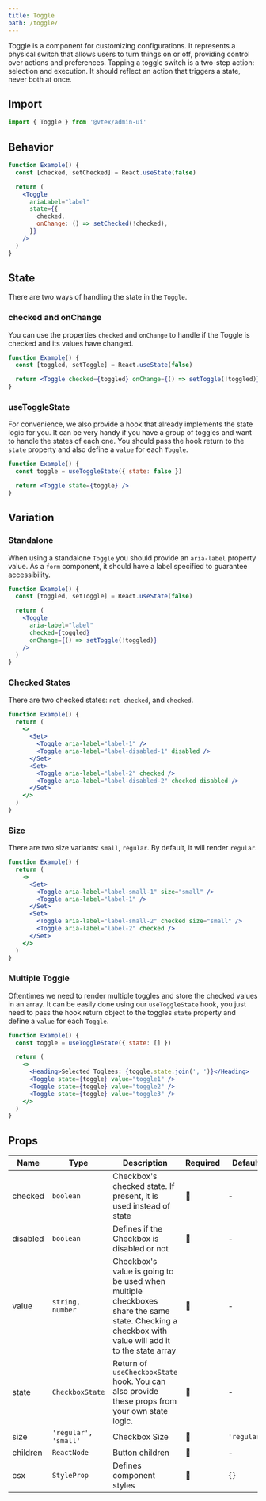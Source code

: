 ```yaml
---
title: Toggle
path: /toggle/
---
```


Toggle is a component for customizing configurations. It represents a physical switch that allows users to turn things on or off, providing control over actions and preferences. Tapping a toggle switch is a two-step action: selection and execution. It should reflect an action that triggers a state, never both at once.

## Import

```jsx isStatic
import { Toggle } from '@vtex/admin-ui'
```

## Behavior

```jsx live
function Example() {
  const [checked, setChecked] = React.useState(false)

  return (
    <Toggle
      ariaLabel="label"
      state={{
        checked,
        onChange: () => setChecked(!checked),
      }}
    />
  )
}
```

## State

There are two ways of handling the state in the `Toggle`.

### checked and onChange

You can use the properties `checked` and `onChange` to handle if the Toggle is checked and its values have changed.

```jsx live
function Example() {
  const [toggled, setToggle] = React.useState(false)

  return <Toggle checked={toggled} onChange={() => setToggle(!toggled)} />
}
```

### useToggleState

For convenience, we also provide a hook that already implements the state logic for you. It can be very handy if you have a group of toggles and want to handle the states of each one. You should pass the hook return to the `state` property and also define a `value` for each `Toggle`.

```jsx live
function Example() {
  const toggle = useToggleState({ state: false })

  return <Toggle state={toggle} />
}
```

## Variation

### Standalone

When using a standalone `Toggle` you should provide an `aria-label` property value. As a `form` component, it should have a label specified to guarantee accessibility.

```jsx live
function Example() {
  const [toggled, setToggle] = React.useState(false)

  return (
    <Toggle
      aria-label="label"
      checked={toggled}
      onChange={() => setToggle(!toggled)}
    />
  )
}
```

### Checked States

There are two checked states: `not checked`, and `checked`.

```jsx live
function Example() {
  return (
    <>
      <Set>
        <Toggle aria-label="label-1" />
        <Toggle aria-label="label-disabled-1" disabled />
      </Set>
      <Set>
        <Toggle aria-label="label-2" checked />
        <Toggle aria-label="label-disabled-2" checked disabled />
      </Set>
    </>
  )
}
```

### Size

There are two size variants: `small`, `regular`. By default, it will render `regular`.

```jsx live
function Example() {
  return (
    <>
      <Set>
        <Toggle aria-label="label-small-1" size="small" />
        <Toggle aria-label="label-1" />
      </Set>
      <Set>
        <Toggle aria-label="label-small-2" checked size="small" />
        <Toggle aria-label="label-2" checked />
      </Set>
    </>
  )
}
```

### Multiple Toggle

Oftentimes we need to render multiple toggles and store the checked values in an array. It can be easily done using our `useToggleState` hook, you just need to pass the hook return object to the toggles `state` property and define a `value` for each `Toggle`.

```jsx live
function Example() {
  const toggle = useToggleState({ state: [] })

  return (
    <>
      <Heading>Selected Toglees: {toggle.state.join(', ')}</Heading>
      <Toggle state={toggle} value="toggle1" />
      <Toggle state={toggle} value="toggle2" />
      <Toggle state={toggle} value="toggle3" />
    </>
  )
}
```

## Props

| Name     | Type                 | Description                                                                                                                                       | Required | Default     |
| -------- | -------------------- | ------------------------------------------------------------------------------------------------------------------------------------------------- | -------- | ----------- |
| checked  | `boolean`            | Checkbox's checked state. If present, it is used instead of state                                                                                 | 🚫       | -           |
| disabled | `boolean`            | Defines if the Checkbox is disabled or not                                                                                                        | 🚫       | -           |
| value    | `string, number`     | Checkbox's value is going to be used when multiple checkboxes share the same state. Checking a checkbox with value will add it to the state array | 🚫       | -           |
| state    | `CheckboxState`      | Return of `useCheckboxState` hook. You can also provide these props from your own state logic.                                                    | 🚫       | -           |
| size     | `'regular', 'small'` | Checkbox Size                                                                                                                                     | 🚫       | `'regular'` |
| children | `ReactNode`          | Button children                                                                                                                                   | 🚫       | -           |
| csx      | `StyleProp`          | Defines component styles                                                                                                                          | 🚫       | `{}`        |
